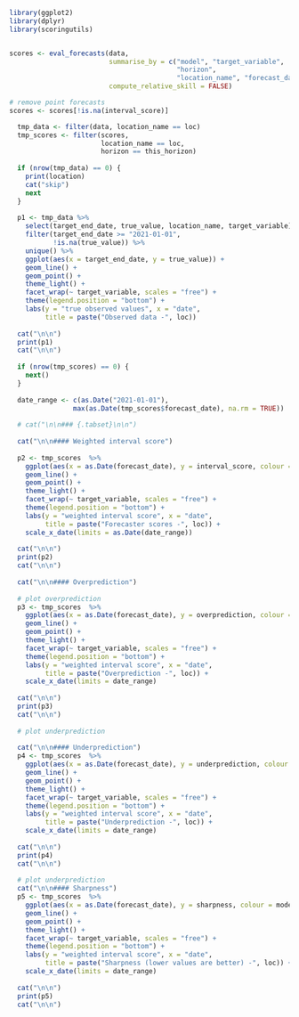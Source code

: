 ```r

library(ggplot2)
library(dplyr)
library(scoringutils)


scores <- eval_forecasts(data, 
                         summarise_by = c("model", "target_variable", 
                                          "horizon", 
                                          "location_name", "forecast_date"), 
                         compute_relative_skill = FALSE)

# remove point forecasts
scores <- scores[!is.na(interval_score)]

  tmp_data <- filter(data, location_name == loc)
  tmp_scores <- filter(scores, 
                       location_name == loc, 
                       horizon == this_horizon)
  
  if (nrow(tmp_data) == 0) {
    print(location)
    cat("skip")
    next
  }
  
  p1 <- tmp_data %>%
    select(target_end_date, true_value, location_name, target_variable) %>%
    filter(target_end_date >= "2021-01-01",
           !is.na(true_value)) %>%
    unique() %>%
    ggplot(aes(x = target_end_date, y = true_value)) + 
    geom_line() + 
    geom_point() + 
    theme_light() + 
    facet_wrap(~ target_variable, scales = "free") + 
    theme(legend.position = "bottom") + 
    labs(y = "true observed values", x = "date", 
         title = paste("Observed data -", loc))
  
  cat("\n\n")
  print(p1)
  cat("\n\n")
  
  if (nrow(tmp_scores) == 0) {
    next()
  }
  
  date_range <- c(as.Date("2021-01-01"), 
                max(as.Date(tmp_scores$forecast_date), na.rm = TRUE))
  
  # cat("\n\n### {.tabset}\n\n")
  
  cat("\n\n#### Weighted interval score")
  
  p2 <- tmp_scores  %>%
    ggplot(aes(x = as.Date(forecast_date), y = interval_score, colour = model)) + 
    geom_line() + 
    geom_point() + 
    theme_light() + 
    facet_wrap(~ target_variable, scales = "free") + 
    theme(legend.position = "bottom") +
    labs(y = "weighted interval score", x = "date", 
         title = paste("Forecaster scores -", loc)) + 
    scale_x_date(limits = as.Date(date_range)) 
  
  cat("\n\n")
  print(p2)
  cat("\n\n")
  
  cat("\n\n#### Overprediction")
  
  # plot overprediction
  p3 <- tmp_scores  %>%
    ggplot(aes(x = as.Date(forecast_date), y = overprediction, colour = model)) + 
    geom_line() + 
    geom_point() + 
    theme_light() + 
    facet_wrap(~ target_variable, scales = "free") + 
    theme(legend.position = "bottom") +
    labs(y = "weighted interval score", x = "date", 
         title = paste("Overprediction -", loc)) + 
    scale_x_date(limits = date_range) 
  
  cat("\n\n")
  print(p3)
  cat("\n\n")
  
  # plot underprediction
  
  cat("\n\n#### Underprediction")
  p4 <- tmp_scores  %>%
    ggplot(aes(x = as.Date(forecast_date), y = underprediction, colour = model)) + 
    geom_line() + 
    geom_point() + 
    theme_light() + 
    facet_wrap(~ target_variable, scales = "free") + 
    theme(legend.position = "bottom") +
    labs(y = "weighted interval score", x = "date", 
         title = paste("Underprediction -", loc)) + 
    scale_x_date(limits = date_range) 
  
  cat("\n\n")
  print(p4)
  cat("\n\n")
  
  # plot underprediction
  cat("\n\n#### Sharpness")
  p5 <- tmp_scores  %>%
    ggplot(aes(x = as.Date(forecast_date), y = sharpness, colour = model)) + 
    geom_line() + 
    geom_point() + 
    theme_light() + 
    facet_wrap(~ target_variable, scales = "free") + 
    theme(legend.position = "bottom") +
    labs(y = "weighted interval score", x = "date", 
         title = paste("Sharpness (lower values are better) -", loc)) + 
    scale_x_date(limits = date_range) 
  
  cat("\n\n")
  print(p5)
  cat("\n\n")
  


```

